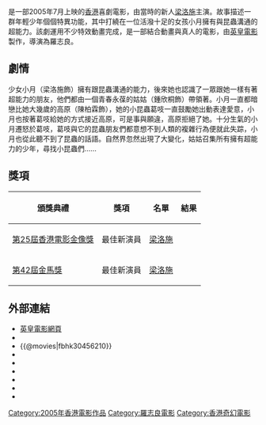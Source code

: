 {{Infobox Film
| name           = 虫不知
| original_name  = ''{{lang|en|Bug Me Not!}}''
| image          = Bug Me Not movie poster 2005.jpg
| image_size     = 
| caption        = 
| director       = [[羅志良|羅志良]]
| producer       = 利雅博、張志光、趙建國
| producer_2     = 彭惠鷥、鄭樹新、莫美芬
| writer         = 張志光、楊倩玲、周曉
| narrator       = 
| starring       = [[梁洛施|梁洛施]]<br/>[[陳柏霖|陳柏霖]]<br/>[[鍾欣潼|鍾欣潼]]<br>[[蔡卓妍|蔡卓妍]]<br/>[[關智斌|關智斌]]<BR/>[[張致恆|張致恆]]
| sec-title      = 
| music          = [[于逸堯|于逸堯]]、[[人山人海|人山人海]]<br>何山、{{lang|en|Pixel Toy}}
| cinematography = 陳志英
| editing        = [[鄺志良|鄺志良]]
| production_company = {{flagicon|Hong Kong}}[[英皇電影|英皇電影]]
| distributor    = [[英皇電影|英皇電影]]<br/> 中國電影合作製片公司<br/>深圳電影製片廠<br/>同班同學製作有限公司
| released       = {{flagicon|Hong Kong}}　{{film date|2005|7|21}}<br/>{{flagicon|ROC}}　{{film date|2005|8|12}}<br/>{{flagicon|Philippines}}[[馬尼拉|馬尼拉]]　{{start date|2006|3|1}}
| runtime        = 97 分鐘
| rate           = 
| country        = {{香港電影產地}}
| language       = 粵語
| budget         = 
| gross          = {{flagicon|HK}} $2,492,974 <br>{{flagicon|CHN}} $1,100,000
| website        = 
| amg_id         = 343352
| imdb_id        = tt0470263
| preceded_by    = 
| cn_name        = 
| hk_name        = 
}}

{{engname|《蟲不知》|''Bug Me Not!''}}是一部2005年7月上映的[[香港|香港]]喜劇電影，由當時的新人[[梁洛施|梁洛施]]主演。故事描述一群年輕少年個個特異功能，其中打繞在一位活潑十足的女孩小月擁有與昆蟲溝通的超能力。該劇運用不少特效動畫完成，是一部結合動畫與真人的電影，由[[英皇電影|英皇電影]]製作，導演為羅志良。

==劇情==
少女小月（梁洛施飾）擁有跟昆蟲溝通的能力，後來她也認識了一眾跟她一樣有著超能力的朋友，他們都由一個青春永葆的姑姑（鍾欣桐飾）帶領著。小月一直都暗戀比她大幾歲的高原（陳柏霖飾），她的小昆蟲葛吱一直鼓勵她出動表達愛意，小月也按著葛吱給她的方式接近高原，可是事與願違，高原拒絕了她。十分生氣的小月遷怒於葛吱，葛吱與它的昆蟲朋友們都意想不到人類的複雜行為便就此失踪，小月也從此聽不到了昆蟲的話語。自然界忽然出現了大變化，姑姑召集所有擁有超能力的少年，尋找小昆蟲們……
== 獎項 ==
{|class="wikitable" 
!頒獎典禮!!獎項!!名單!!結果
|-
|[[第25屆香港電影金像獎|第25屆香港電影金像獎]]||最佳新演員||[[梁洛施|梁洛施]]||{{nom}}
|-
|[[第42屆金馬獎|第42屆金馬獎]]
|最佳新演員
|[[梁洛施|梁洛施]]
|{{nom}}
|}

==外部連結==
*[http://www.emp.hk/ct/production/all/bug-me-not- 英皇電影網頁] {{Wayback|url=http://www.emp.hk/ct/production/all/bug-me-not- |date=20211120001254 }}
*{{Yahoomovie id|1302}}
*{{@movies|fbhk30456210}}
*{{hkmdb title|10889}}
*{{douban}}
*{{Mtime|31893}}
*{{Amg movie|343352}}
*{{rotten-tomatoes|bug_me_not}}
*{{imdb title|0470263}}

{{鍾欣潼}}
[[Category:2005年香港電影作品|Category:2005年香港電影作品]]
[[Category:羅志良電影|Category:羅志良電影]]
[[Category:香港奇幻電影|Category:香港奇幻電影]]